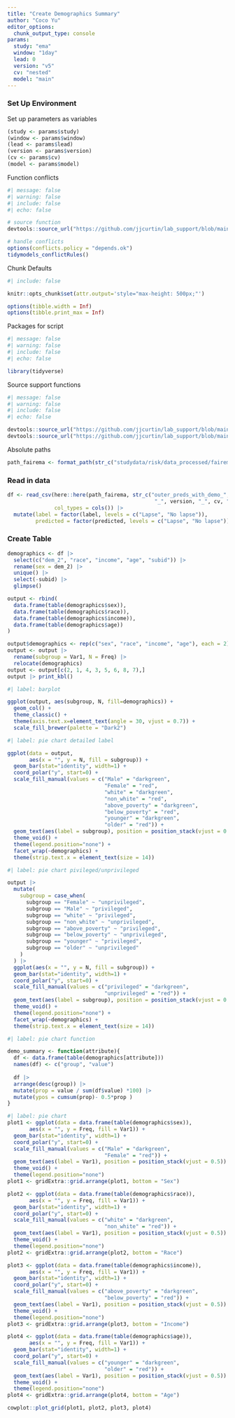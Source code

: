 ```yaml
---
title: "Create Demographics Summary"
author: "Coco Yu"
editor_options:
  chunk_output_type: console
params:
  study: "ema"
  window: "1day"
  lead: 0
  version: "v5"
  cv: "nested"
  model: "main"
---
```


### Set Up Environment

Set up parameters as variables
```r
(study <- params$study)
(window <- params$window)
(lead <- params$lead)
(version <- params$version)
(cv <- params$cv)
(model <- params$model)
```

Function conflicts
```r
#| message: false
#| warning: false
#| include: false
#| echo: false

# source function
devtools::source_url("https://github.com/jjcurtin/lab_support/blob/main/fun_ml.R?raw=true")

# handle conflicts
options(conflicts.policy = "depends.ok")
tidymodels_conflictRules()
```

Chunk Defaults
```r
#| include: false

knitr::opts_chunk$set(attr.output='style="max-height: 500px;"')

options(tibble.width = Inf)
options(tibble.print_max = Inf)
```

Packages for script
```r
#| message: false
#| warning: false
#| include: false
#| echo: false

library(tidyverse)
```

Source support functions
```r
#| message: false
#| warning: false
#| include: false
#| echo: false

devtools::source_url("https://github.com/jjcurtin/lab_support/blob/main/format_path.R?raw=true")
devtools::source_url("https://github.com/jjcurtin/lab_support/blob/main/fun_eda.R?raw=true")
```

Absolute paths
```r
path_fairema <- format_path(str_c("studydata/risk/data_processed/fairema"))
```

### Read in data

```r
df <- read_csv(here::here(path_fairema, str_c("outer_preds_with_demo_", window, "_", lead,
                                               "_", version, "_", cv, "_", model, ".csv")),
               col_types = cols()) |> 
  mutate(label = factor(label, levels = c("Lapse", "No lapse")),
         predicted = factor(predicted, levels = c("Lapse", "No lapse"))) |> glimpse()
```

### Create Table
```r
demographics <- df |> 
  select(c("dem_2", "race", "income", "age", "subid")) |> 
  rename(sex = dem_2) |>
  unique() |> 
  select(-subid) |> 
  glimpse()
```

```r
output <- rbind(
  data.frame(table(demographics$sex)),
  data.frame(table(demographics$race)),
  data.frame(table(demographics$income)),
  data.frame(table(demographics$age))
)

output$demographics <- rep(c("sex", "race", "income", "age"), each = 2)
output <- output |> 
  rename(subgroup = Var1, N = Freq) |> 
  relocate(demographics)
output <- output[c(2, 1, 4, 3, 5, 6, 8, 7),]
output |> print_kbl()
```

```r
#| label: barplot

ggplot(output, aes(subgroup, N, fill=demographics)) +
  geom_col() +
  theme_classic() +
  theme(axis.text.x=element_text(angle = 30, vjust = 0.7)) +
  scale_fill_brewer(palette = "Dark2")
```

```r
#| label: pie chart detailed label

ggplot(data = output,
       aes(x = "", y = N, fill = subgroup)) + 
  geom_bar(stat="identity", width=1) +
  coord_polar("y", start=0) +
  scale_fill_manual(values = c("Male" = "darkgreen",
                               "Female" = "red",
                               "white" = "darkgreen",
                               "non_white" = "red",
                               "above_poverty" = "darkgreen",
                               "below_poverty" = "red",
                               "younger" = "darkgreen",
                               "older" = "red")) +
  geom_text(aes(label = subgroup), position = position_stack(vjust = 0.5)) +
  theme_void() +
  theme(legend.position="none") +
  facet_wrap(~demographics) +
  theme(strip.text.x = element_text(size = 14))
```

```r
#| label: pie chart pivileged/unprivileged

output |> 
  mutate(
    subgroup = case_when(
      subgroup == "Female" ~ "unprivileged",
      subgroup == "Male" ~ "privileged",
      subgroup == "white" ~ "privileged",
      subgroup == "non_white" ~ "unprivileged",
      subgroup == "above_poverty" ~ "privileged",
      subgroup == "below_poverty" ~ "unprivileged",
      subgroup == "younger" ~ "privileged",
      subgroup == "older" ~ "unprivileged"
    )
  ) |> 
  ggplot(aes(x = "", y = N, fill = subgroup)) + 
  geom_bar(stat="identity", width=1) +
  coord_polar("y", start=0) +
  scale_fill_manual(values = c("privileged" = "darkgreen",
                               "unprivileged" = "red")) +
  geom_text(aes(label = subgroup), position = position_stack(vjust = 0.5)) +
  theme_void() +
  theme(legend.position="none") +
  facet_wrap(~demographics) +
  theme(strip.text.x = element_text(size = 14))
```

```r
#| label: pie chart function

demo_summary <- function(attribute){
  df <- data.frame(table(demographics[attribute]))
  names(df) <- c("group", "value")
  
  df |> 
  arrange(desc(group)) |> 
  mutate(prop = value / sum(df$value) *100) |> 
  mutate(ypos = cumsum(prop)- 0.5*prop )
}

```

```r
#| label: pie chart
plot1 <- ggplot(data = data.frame(table(demographics$sex)),
       aes(x = "", y = Freq, fill = Var1)) + 
  geom_bar(stat="identity", width=1) +
  coord_polar("y", start=0) +
  scale_fill_manual(values = c("Male" = "darkgreen",
                               "Female" = "red")) +
  geom_text(aes(label = Var1), position = position_stack(vjust = 0.5)) +
  theme_void() +
  theme(legend.position="none")
plot1 <- gridExtra::grid.arrange(plot1, bottom = "Sex")

plot2 <- ggplot(data = data.frame(table(demographics$race)),
       aes(x = "", y = Freq, fill = Var1)) + 
  geom_bar(stat="identity", width=1) +
  coord_polar("y", start=0) +
  scale_fill_manual(values = c("white" = "darkgreen",
                               "non_white" = "red")) +
  geom_text(aes(label = Var1), position = position_stack(vjust = 0.5)) +
  theme_void() +
  theme(legend.position="none")
plot2 <- gridExtra::grid.arrange(plot2, bottom = "Race")

plot3 <- ggplot(data = data.frame(table(demographics$income)),
       aes(x = "", y = Freq, fill = Var1)) + 
  geom_bar(stat="identity", width=1) +
  coord_polar("y", start=0) +
  scale_fill_manual(values = c("above_poverty" = "darkgreen",
                               "below_poverty" = "red")) +
  geom_text(aes(label = Var1), position = position_stack(vjust = 0.5)) +
  theme_void() +
  theme(legend.position="none")
plot3 <- gridExtra::grid.arrange(plot3, bottom = "Income")

plot4 <- ggplot(data = data.frame(table(demographics$age)),
       aes(x = "", y = Freq, fill = Var1)) + 
  geom_bar(stat="identity", width=1) +
  coord_polar("y", start=0) +
  scale_fill_manual(values = c("younger" = "darkgreen",
                               "older" = "red")) +
  geom_text(aes(label = Var1), position = position_stack(vjust = 0.5)) +
  theme_void() +
  theme(legend.position="none")
plot4 <- gridExtra::grid.arrange(plot4, bottom = "Age")

cowplot::plot_grid(plot1, plot2, plot3, plot4)
```

